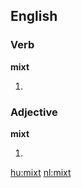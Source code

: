 ==English==

===Verb===
'''mixt'''

# {{archaic spelling of|[[mixed]]}}

===Adjective===
'''mixt'''

# {{archaic spelling of|[[mixed]]}}

[[hu:mixt]]
[[nl:mixt]]